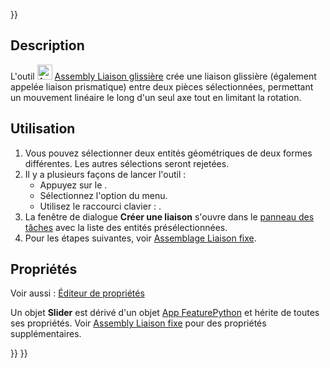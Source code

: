 <languages/>
{{UnfinishedDocu{{#translation:}}}}

{{Docnav/fr
|[[Assembly_CreateJointCylindrical/fr|Liaison pivot glissant]]
|[[Assembly_CreateJointBall/fr|Liaison bille]]
|[[Assembly_Workbench/fr|Atelier Assembly]]
|IconL=Assembly_CreateJointCylindrical.svg
|IconR=Assembly_CreateJointBall.svg
|IconC=Workbench_Assembly.svg
}}

<div class="mw-translate-fuzzy">
{{GuiCommand/fr
|Name=Assembly CreateJointSlider
|Name/fr=Assembly Liaison glissière
|MenuLocation=Assemblage → Créer une liaison glissière
|Workbenches=[[Assembly_Workbench/fr|Assembly]]
|Shortcut={{KEY|S}}
|Version=1.0
|SeeAlso=
}}
</div>

==Description==

<div class="mw-translate-fuzzy">
L'outil [[Image:Assembly_CreateJointSlider.svg|24px]] [[Assembly_CreateJointSlider/fr|Assembly Liaison glissière]] crée une liaison glissière (également appelée liaison prismatique) entre deux pièces sélectionnées, permettant un mouvement linéaire le long d'un seul axe tout en limitant la rotation.
</div>

<span id="Usage"></span>
==Utilisation==

<div class="mw-translate-fuzzy">
# Vous pouvez sélectionner deux entités géométriques de deux formes différentes. Les autres sélections seront rejetées.
# Il y a plusieurs façons de lancer l'outil :
#* Appuyez sur le {{Button|[[Image:Assembly_CreateJointSlider.svg|16px]] [[Assembly_CreateJointSlider/fr|Créer une liaison glissière]]}}.
#* Sélectionnez l'option {{MenuCommand|Assemblage → [[Image:Assembly_CreateJointSlider.svg|16px]] Créer une liaison glissière}} du menu.
#* Utilisez le raccourci clavier : {{KEY|S}}.
# La fenêtre de dialogue '''Créer une liaison''' s'ouvre dans le [[Task_panel/fr|panneau des tâches]] avec la liste des entités présélectionnées.
# Pour les étapes suivantes, voir [[Assembly_CreateJointFixed/fr#Utilisation|Assemblage Liaison fixe]].
</div>

<span id="Properties"></span>
==Propriétés==

Voir aussi : [[Property_editor/fr|Éditeur de propriétés]]

Un objet '''Slider''' est dérivé d'un objet [[App_FeaturePython/fr|App FeaturePython]] et hérite de toutes ses propriétés. Voir [[Assembly_CreateJointFixed/fr#Propriétés|Assembly Liaison fixe]] pour des propriétés supplémentaires.


{{Docnav/fr
|[[Assembly_CreateJointCylindrical/fr|Liaison pivot glissant]]
|[[Assembly_CreateJointBall/fr|Liaison bille]]
|[[Assembly_Workbench/fr|Atelier Assembly]]
|IconL=Assembly_CreateJointCylindrical.svg
|IconR=Assembly_CreateJointBall.svg
|IconC=Workbench_Assembly.svg
}}

{{Assembly_Tools_navi{{#translation:}}}}
{{Userdocnavi{{#translation:}}}}